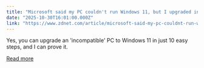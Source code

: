 ```yaml
---
title: "Microsoft said my PC couldn't run Windows 11, but I upgraded in 5 minutes anyway - here's how"
date: "2025-10-30T16:01:00.000Z"
link: "https://www.zdnet.com/article/microsoft-said-my-pc-couldnt-run-windows-11-but-i-upgraded-in-5-minutes-anyway-heres-how/"
---
```


Yes, you can upgrade an 'incompatible' PC to Windows 11 in just 10 easy steps, and I can prove it.

[Read more](https://www.zdnet.com/article/microsoft-said-my-pc-couldnt-run-windows-11-but-i-upgraded-in-5-minutes-anyway-heres-how/)
